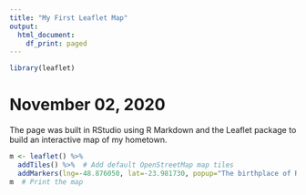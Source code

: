 ```yaml
---
title: "My First Leaflet Map"
output:
  html_document:
    df_print: paged
---
```


```r
library(leaflet)
```

# November 02, 2020


The page was built in RStudio using R Markdown and the Leaflet package to
build an interactive map of my hometown.
```r

m <- leaflet() %>%
  addTiles() %>%  # Add default OpenStreetMap map tiles
  addMarkers(lng=-48.876050, lat=-23.981730, popup="The birthplace of R")
m  # Print the map
```

